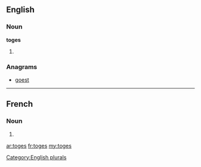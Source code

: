 ==English==

===Noun===
'''toges'''

# {{plural of|toge}}

===Anagrams===
* [[goest#English|goest]]

[[Category:English plurals]]

----

==French==

===Noun===
{{infl|fr|plural}} {{f|p}}

# {{plural of|toge|lang=fr}}

[[ar:toges]]
[[fr:toges]]
[[my:toges]]